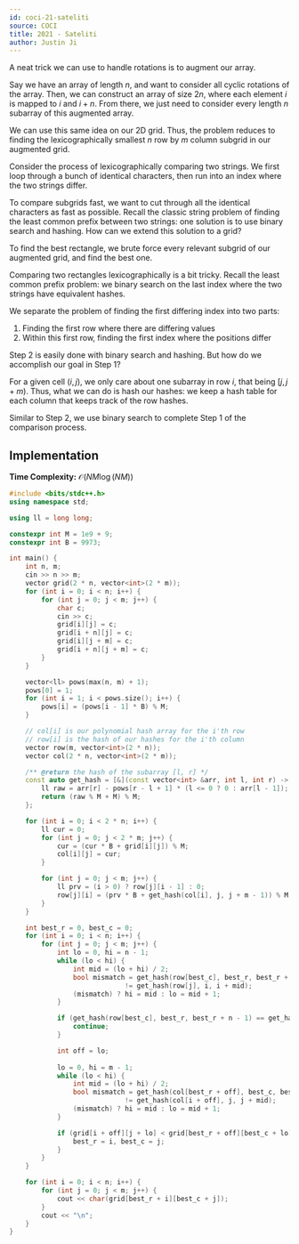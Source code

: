 ```yaml
---
id: coci-21-sateliti
source: COCI
title: 2021 - Sateliti
author: Justin Ji
---
```


<Spoiler title="Hint 1">

A neat trick we can use to handle rotations is to augment our array.

Say we have an array of length $n$, and want to consider all cyclic rotations 
of the array. Then, we can construct an array of size $2n$, where each element 
$i$ is mapped to $i$ and $i+n$. From there, we just need to consider every 
length $n$ subarray of this augmented array.

We can use this same idea on our 2D grid. Thus, the problem reduces to finding 
the lexicographically smallest $n$ row by $m$ column subgrid in our augmented 
grid.

</Spoiler>

<Spoiler title="Hint 2">

Consider the process of lexicographically comparing two strings. We first loop
through a bunch of identical characters, then run into an index where the two 
strings differ.

To compare subgrids fast, we want to cut through all the identical characters 
as fast as possible. Recall the classic string problem of finding the least 
common prefix between two strings: one solution is to use binary search and 
hashing. How can we extend this solution to a grid?

</Spoiler>

<Spoiler title="Solution">

To find the best rectangle, we brute force every relevant subgrid of our augmented 
grid, and find the best one.

Comparing two rectangles lexicographically is a bit tricky. Recall the 
least common prefix problem: we binary search on the last index where the two 
strings have equivalent hashes.

We separate the problem of finding the first differing index into two parts:
1. Finding the first row where there are differing values 
2. Within this first row, finding the first index where the positions differ

Step 2 is easily done with binary search and hashing. But how do we accomplish 
our goal in Step 1?

For a given cell $(i, j)$, we only care about one subarray in row $i$, that 
being $[j, j + m)$. Thus, what we can do is hash our hashes: we keep 
a hash table for each column that keeps track of the row hashes.

Similar to Step 2, we use binary search to complete Step 1 of the comparison process.

## Implementation

**Time Complexity:** $\mathcal{O}(NM \log(NM))$

<LanguageSection>
<CPPSection>

```cpp
#include <bits/stdc++.h>
using namespace std;

using ll = long long;

constexpr int M = 1e9 + 9;
constexpr int B = 9973;

int main() {
    int n, m;
    cin >> n >> m;
    vector grid(2 * n, vector<int>(2 * m));
    for (int i = 0; i < n; i++) {
        for (int j = 0; j < m; j++) {
            char c;
            cin >> c;
            grid[i][j] = c;
            grid[i + n][j] = c;
            grid[i][j + m] = c;
            grid[i + n][j + m] = c;
        }
    }

    vector<ll> pows(max(n, m) + 1);
    pows[0] = 1;
    for (int i = 1; i < pows.size(); i++) {
        pows[i] = (pows[i - 1] * B) % M;
    }

	// col[i] is our polynomial hash array for the i'th row
	// row[i] is the hash of our hashes for the i'th column
    vector row(m, vector<int>(2 * n));
    vector col(2 * n, vector<int>(2 * m));

	/** @return the hash of the subarray [l, r] */
    const auto get_hash = [&](const vector<int> &arr, int l, int r) -> int {
        ll raw = arr[r] - pows[r - l + 1] * (l <= 0 ? 0 : arr[l - 1]);
        return (raw % M + M) % M;
    };

    for (int i = 0; i < 2 * n; i++) {
        ll cur = 0;
        for (int j = 0; j < 2 * m; j++) {
            cur = (cur * B + grid[i][j]) % M;
            col[i][j] = cur;
        }

        for (int j = 0; j < m; j++) {
            ll prv = (i > 0) ? row[j][i - 1] : 0;
            row[j][i] = (prv * B + get_hash(col[i], j, j + m - 1)) % M;
        }
    }

    int best_r = 0, best_c = 0;
    for (int i = 0; i < n; i++) {
        for (int j = 0; j < m; j++) {
            int lo = 0, hi = n - 1;
            while (lo < hi) {
                int mid = (lo + hi) / 2;
                bool mismatch = get_hash(row[best_c], best_r, best_r + mid)
                             != get_hash(row[j], i, i + mid);
                (mismatch) ? hi = mid : lo = mid + 1;
            }

            if (get_hash(row[best_c], best_r, best_r + n - 1) == get_hash(row[j], i, i + n - 1)) {
                continue;
            }

            int off = lo;
			
            lo = 0, hi = m - 1;
            while (lo < hi) {
                int mid = (lo + hi) / 2;
                bool mismatch = get_hash(col[best_r + off], best_c, best_c + mid)
                             != get_hash(col[i + off], j, j + mid);
                (mismatch) ? hi = mid : lo = mid + 1;
            }

            if (grid[i + off][j + lo] < grid[best_r + off][best_c + lo]) {
                best_r = i, best_c = j;
            }
        }
    }

    for (int i = 0; i < n; i++) {
        for (int j = 0; j < m; j++) {
            cout << char(grid[best_r + i][best_c + j]);
        }
        cout << "\n";
    }
}
```

</CPPSection>
</LanguageSection>

</Spoiler>
